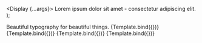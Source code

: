 

<Meta title="Typography/Display" component={Display} />

  <Display {...args}>
    Lorem ipsum dolor sit amet - consectetur adipiscing elit.
  </Display>
);

<Canvas columns={1}  withSource="open" withToolbar>
    <Title>Display</Title>
    <Subtitle>Beautiful typography for beautiful things.</Subtitle>
    <Story
        name="Display Large"
        args={{
            extraSmall: false,
            small: false,
            medium: false,
            large: true
        }}
    >
        {Template.bind({})}
    </Story>
    <Story
        name="Display Medium"
        args={{
            extraSmall: false,
            small: false,
            medium: true,
            large: false
        }}
    >
        {Template.bind({})}
    </Story>
    <Story
        name="Display Small"
        args={{
            extraSmall: false,
            small: true,
            medium: false,
            large: false
        }}
    >
        {Template.bind({})}
    </Story>
    <Story
        name="Display Extra Small"
        args={{
            extraSmall: true,
            small: false,
            medium: false,
            large: false
        }}
    >
        {Template.bind({})}
    </Story>
</Canvas>
